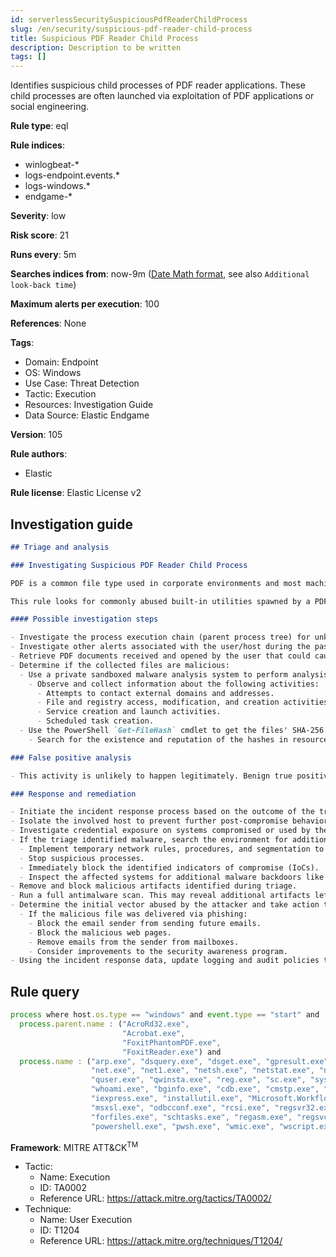 ```yaml
---
id: serverlessSecuritySuspiciousPdfReaderChildProcess
slug: /en/security/suspicious-pdf-reader-child-process
title: Suspicious PDF Reader Child Process
description: Description to be written
tags: []
---
```


<div id="suspicious-pdf-reader-child-process"></div>

Identifies suspicious child processes of PDF reader applications. These child processes are often launched via exploitation of PDF applications or social engineering.

**Rule type**: eql

**Rule indices**: 

* winlogbeat-*
* logs-endpoint.events.*
* logs-windows.*
* endgame-*

**Severity**: low

**Risk score**: 21

**Runs every**: 5m

**Searches indices from**: now-9m ([Date Math format](((ref))/common-options.html#date-math), see also <DocLink id="serverlessSecurityRulesUiCreate" section="set-the-rules-schedule">`Additional look-back time`</DocLink>)

**Maximum alerts per execution**: 100

**References**: None

**Tags**: 

* Domain: Endpoint
* OS: Windows
* Use Case: Threat Detection
* Tactic: Execution
* Resources: Investigation Guide
* Data Source: Elastic Endgame

**Version**: 105

**Rule authors**: 

* Elastic

**Rule license**: Elastic License v2

## Investigation guide

```markdown
## Triage and analysis

### Investigating Suspicious PDF Reader Child Process

PDF is a common file type used in corporate environments and most machines have software to handle these files. This creates a vector where attackers can exploit the engines and technology behind this class of software for initial access or privilege escalation.

This rule looks for commonly abused built-in utilities spawned by a PDF reader process, which is likely a malicious behavior.

#### Possible investigation steps

- Investigate the process execution chain (parent process tree) for unknown processes. Examine their executable files for prevalence, whether they are located in expected locations, and if they are signed with valid digital signatures.
- Investigate other alerts associated with the user/host during the past 48 hours.
- Retrieve PDF documents received and opened by the user that could cause this behavior. Common locations include, but are not limited to, the Downloads and Document folders and the folder configured at the email client.
- Determine if the collected files are malicious:
  - Use a private sandboxed malware analysis system to perform analysis.
    - Observe and collect information about the following activities:
      - Attempts to contact external domains and addresses.
      - File and registry access, modification, and creation activities.
      - Service creation and launch activities.
      - Scheduled task creation.
  - Use the PowerShell `Get-FileHash` cmdlet to get the files' SHA-256 hash values.
    - Search for the existence and reputation of the hashes in resources like VirusTotal, Hybrid-Analysis, CISCO Talos, Any.run, etc.

### False positive analysis

- This activity is unlikely to happen legitimately. Benign true positives (B-TPs) can be added as exceptions if necessary.

### Response and remediation

- Initiate the incident response process based on the outcome of the triage.
- Isolate the involved host to prevent further post-compromise behavior.
- Investigate credential exposure on systems compromised or used by the attacker to ensure all compromised accounts are identified. Reset passwords for these accounts and other potentially compromised credentials, such as email, business systems, and web services.
- If the triage identified malware, search the environment for additional compromised hosts.
  - Implement temporary network rules, procedures, and segmentation to contain the malware.
  - Stop suspicious processes.
  - Immediately block the identified indicators of compromise (IoCs).
  - Inspect the affected systems for additional malware backdoors like reverse shells, reverse proxies, or droppers that attackers could use to reinfect the system.
- Remove and block malicious artifacts identified during triage.
- Run a full antimalware scan. This may reveal additional artifacts left in the system, persistence mechanisms, and malware components.
- Determine the initial vector abused by the attacker and take action to prevent reinfection through the same vector.
  - If the malicious file was delivered via phishing:
    - Block the email sender from sending future emails.
    - Block the malicious web pages.
    - Remove emails from the sender from mailboxes.
    - Consider improvements to the security awareness program.
- Using the incident response data, update logging and audit policies to improve the mean time to detect (MTTD) and the mean time to respond (MTTR).
```

## Rule query

```js
process where host.os.type == "windows" and event.type == "start" and
  process.parent.name : ("AcroRd32.exe",
                         "Acrobat.exe",
                         "FoxitPhantomPDF.exe",
                         "FoxitReader.exe") and
  process.name : ("arp.exe", "dsquery.exe", "dsget.exe", "gpresult.exe", "hostname.exe", "ipconfig.exe", "nbtstat.exe",
                  "net.exe", "net1.exe", "netsh.exe", "netstat.exe", "nltest.exe", "ping.exe", "qprocess.exe",
                  "quser.exe", "qwinsta.exe", "reg.exe", "sc.exe", "systeminfo.exe", "tasklist.exe", "tracert.exe",
                  "whoami.exe", "bginfo.exe", "cdb.exe", "cmstp.exe", "csi.exe", "dnx.exe", "fsi.exe", "ieexec.exe",
                  "iexpress.exe", "installutil.exe", "Microsoft.Workflow.Compiler.exe", "msbuild.exe", "mshta.exe",
                  "msxsl.exe", "odbcconf.exe", "rcsi.exe", "regsvr32.exe", "xwizard.exe", "atbroker.exe",
                  "forfiles.exe", "schtasks.exe", "regasm.exe", "regsvcs.exe", "cmd.exe", "cscript.exe",
                  "powershell.exe", "pwsh.exe", "wmic.exe", "wscript.exe", "bitsadmin.exe", "certutil.exe", "ftp.exe")

```

**Framework**: MITRE ATT&CK<sup>TM</sup>

* Tactic:
    * Name: Execution
    * ID: TA0002
    * Reference URL: https://attack.mitre.org/tactics/TA0002/
* Technique:
    * Name: User Execution
    * ID: T1204
    * Reference URL: https://attack.mitre.org/techniques/T1204/

